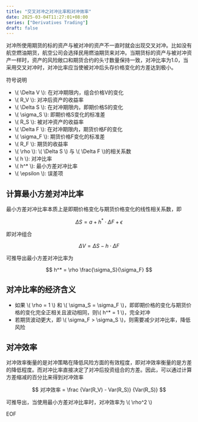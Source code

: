 ```yaml
---
title: "交叉对冲之对冲比率和对冲效率"
date: 2025-03-04T11:27:01+08:00
series: ["Derivatives Trading"]
draft: false
---
```


对冲所使用期货的标的资产与被对冲的资产不一直时就会出现交叉对冲。比如没有航空燃油期货，航空公司会选择民用燃油期货来对冲。当期货标的资产与被对冲资产一样时，资产的风险敞口和期货合约的头寸数量保持一致，对冲比率为1.0，当采用交叉对冲时，对冲比率应当使被对冲后头存价格变化的方差达到极小。

符号说明

- \\( \Delta V \\): 在对冲期限内，组合价格V的变化
- \\( R_V \\): 对冲后资产的收益率
- \\( \Delta S \\): 在对冲期限内，即期价格S的变化
- \\( \sigma_S \\): 即期价格S变化的标准差
- \\( R_S \\): 被对冲资产的收益率
- \\( \Delta F \\): 在对冲期限内，期货价格F的变化
- \\( \sigma_F \\): 期货价格F变化的标准差
- \\( R_F \\): 期货的收益率
- \\( \rho \\): \\( \Delta S \\) 与 \\( \Delta F \\)的相关系数
- \\( h \\): 对冲比率
- \\( h^* \\): 最小方差对冲比率
- \\( \epsilon \\): 误差项

## 计算最小方差对冲比率

最小方差对冲比率本质上是即期价格变化与期货价格变化的线性相关系数，即

$$
\Delta S = a + h^* \cdot \Delta F + \epsilon
$$

即对冲组合

$$
\Delta V  = \Delta S - h \cdot \Delta F
$$

可推导出最小方差对冲比率为

$$
h^* = \rho \frac{\sigma_S}{\sigma_F}
$$

## 对冲比率的经济含义

- 如果 \\( \rho = 1 \\) 和 \\( \sigma_S = \sigma_F \\)，即即期价格的变化与期货价格的变化完全正相关且波动相同，则\\( h^* = 1 \\)，完全对冲
- 若期货波动更大，即 \\( \sigma_F > \sigma_S \\)，则需要减少对冲比率，降低风险

## 对冲效率

对冲效率衡量的是对冲策略在降低风险方面的有效程度，即对冲效率衡量的是方差的降低程度。而对冲比率直接决定了对冲后投资组合的方差。因此，可以通过计算方差缩减的百分比来得到对冲效率

$$
对冲效率 = \frac {Var(R_V) - Var(R_S)} {Var(R_S)}
$$

可推导出，当使用最小方差对冲比率时，对冲效率为 \\( \rho^2 \\)

EOF